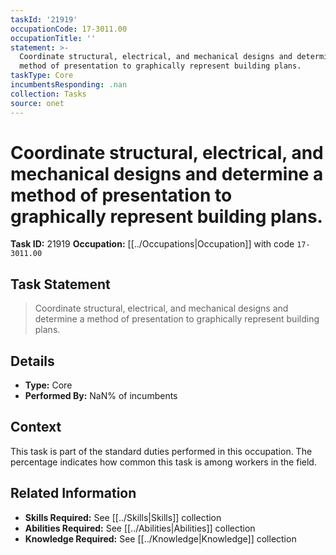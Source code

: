 ```yaml
---
taskId: '21919'
occupationCode: 17-3011.00
occupationTitle: ''
statement: >-
  Coordinate structural, electrical, and mechanical designs and determine a
  method of presentation to graphically represent building plans.
taskType: Core
incumbentsResponding: .nan
collection: Tasks
source: onet
---
```

# Coordinate structural, electrical, and mechanical designs and determine a method of presentation to graphically represent building plans.

**Task ID:** 21919
**Occupation:** [[../Occupations|Occupation]] with code `17-3011.00`

## Task Statement

> Coordinate structural, electrical, and mechanical designs and determine a method of presentation to graphically represent building plans.

## Details

- **Type:** Core
- **Performed By:** NaN% of incumbents

## Context

This task is part of the standard duties performed in this occupation. The percentage indicates how common this task is among workers in the field.

## Related Information

- **Skills Required:** See [[../Skills|Skills]] collection
- **Abilities Required:** See [[../Abilities|Abilities]] collection
- **Knowledge Required:** See [[../Knowledge|Knowledge]] collection
